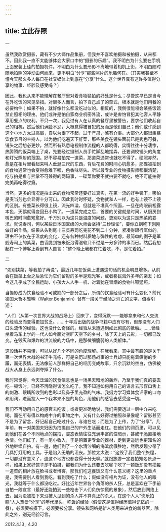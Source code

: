 ```yaml
---
---
---
```

title: 立此存照
---




一

虽然我欣赏摄影，藏有不少大师作品集册，但我并不喜欢拍摄和被拍摄，从来都不。因此我一直不太能够体会大家口中的“摄影的乐趣”。我不明白为什么要在手机上面安装上佳的拍摄机件，不明白为什么要形影不离地带着相机上街，不明白随时随地拍照的冲动由何而来，更不明白“分享”那些照片的乐趣何在。（其实我甚至不懂今天那么多人每日在社交媒体上到底在“分享”什么。这个世界真有这许多值得分享的物事、经验及感受吗？）

因此，我也从来不能理解在餐厅里对着食物猛拍的好处是什么；尽管这早已是当今在外吃饭的常见举措。对很多人而言，拍下自己点了的菜式，根本就是他们用餐的必要构件；如果不拍，就好像什么都没吃过似的。相反的，我倒很能领会某些饭馆禁止照相的理由。他们或许是怕自家商业机密外流，或许是害怕冒犯其他客人平静享用餐点的权利。不只一次，我见过有人在认真的餐厅里被警告，要求他们收起自己的相机，然后他们满脸不忿，大概觉得被冒犯的反而是他们自己；他们或许感到这个小地方太过高眉，自以为很了不起，过于严肃，煞有介事。大部分人都很羡慕饮食节目的主持人，以为他们吃遍天下好菜，那些美食在镜头面前已是秀色可餐，镜头之后想必更妙。然而所有熟悉电视制作流程的人都晓得，实情往往十分凄惨，热腾腾的饭菜端上了桌，先要经过摄制人员手忙脚乱地摆弄，还要调校镜头的角度和灯光照射的范围。好不容易拍完一道菜，那道菜通常也就吃不得了。硬照亦然，愈是在相片里看起来叫人垂涎三尺的东西，背后花费的时间心机愈多，那碟被拍到的食物通常也会变得愈难下咽，色香味尽失。所以最专业的食物摄影师都很清楚，吃与拍是鱼与熊掌不可兼得的两码事，一碟菜你要不就拍要不就吃，绝不可能拍得完美再吃得过瘾。

当然，更多的情况是拍出来的食物常常还要好过真实，在第一流的好手镜下，哪怕是麦当劳也会显得十分可口。因此我时时怀疑，食物就和人一样，也有上镜不上镜的区别。有些菜长得很上镜，流光四溢，但就是不堪真个照面，一旦在肉眼前袒露本色，天鹅就得变回丑小鸭了。一道菜完成之后，首要的关键就是时间，从厨房到嘴巴的时间愈短愈好。千万别以为这只是温度的问题，更别以为这只是热菜的要求。就说寿司，何以某些日本国宝级的大师会坚持“三秒理论”，要你立刻吃下刚刚做好的作品，结果从头到尾十三贯寿司吃完花不到二十分钟，紧凑得跟行军似的。理由不仅仅在于温度的变化，还有各种材料质地与弹性的考虑，最简单的例子是军舰寿司上的紫菜，由香脆到被米饭泡得湿软只不过是一分多钟的事而已。然后我想起在一个博客上看到有人自言：“整个晚上我都在忙着吃，不，是忙着拍。”

二

“先别挟菜，等我拍了再说”，最近几年在饭桌上遭遇这句话的机会明显增多。从前会在饭菜上台之后急忙为它们留影的多半是观光客，或者移民海外多年的亲友；如今这几乎成了全民运动，小孩大人人手一机，对着犹在冒烟的食物咔嚓猛照。



当摄影成为饮食经验不可或缺的一部分之后，所谓的饮食经验可有什么变化？前代德国大哲本雅明（Walter Benjamin）曾有一段关于经验之消亡的文字，值得引述：

“人们（从第一次世界大战的战场上）回来了，变得沉默——能够拿来和他人交流的经验反而变得更加贫乏。……十年后出版的战争书籍中应有尽有，但却没有人们口头流传的经验。这也没什么奇怪的。经验从未遭遇到如此彻底的抵触。……曾经坐着马车上学的一代人如今面对空旷天空下的乡村，除了天上的云彩，一切都已改变。在毁灭和爆炸的洪流般的力场中，是那微细脆弱的人类躯体。”

这段话并不易懂，可以从好几个不同的角度理解。在我看来，其中最有趣的是关于第一次世界大战的书汗牛充栋，可是亲历过那场战事的士兵却只能拖着疲倦的步履，面无表情，无法像前人那样把自己的经历变成故事，只余沉默的空白，仿佛被战火从身上永远剥夺掉了什么。

我时常觉得，今天泛滥的饮食信息也是一场黑天暗地的轰炸，乃至于我们真的要去吃一顿饭时，已经不再晓得该怎么吃了。我不知道如何用自己的语言去形容口舌上的刺激、眼睛所收到的色彩以及鼻子里充盈的气味。我努力学习媒体食评家的口吻和用词，进而投入一个我本来不是的角色，用他们的感官去感受这一切。

我们不再动用自己的感官去吃饭；或者更准确地说，我们需要透过一层中介来吃喝。而在所有得以构成中介的事物之中，又有什么好得过拍照和录像呢？留影甚至不是为了留念，好记起自己吃过什么，与谁在吃；而是为了上传，为了“分享”。几年前，有一对美国夫妇因为拍摄自己的户外生活而走红。在他们的网页里，可以见到他们在各个不同地点的摆拍，姿态表情往往充满丰富的性暗示，甚或干脆直接地色情。他们红了，有一笔小收入，于是购置更专业的器材，走到更遥远也更知名的外地继续自拍。有一趟，他们到了一个水清沙细的海滨度假胜地，然后发现少带了几具打灯用的工具，于是陷入无助的沮丧。那位太太说：“这毁了我们整个旅程，一切都没有意义了，连这个地方也都变得十分无聊。”就跟旅游一定要拍知名景点一样，如果上家好馆子却不拍摄，那我们为什么还要去吃呢？吃了一顿饭却没有把每一道菜的相片放在脸书或者博客，那我们吃这餐饭又有什么意义呢？这里的重点是，我需要别人看到我吃，看到我吃了什么；假如没有相片为证，没有他人的眼光，我就等于什么都没吃过。好比近年世界各个角落的杀人狂，总是喜欢在下手前自拍一段宣言（最好还能拍到一些枪击下人们负伤惊慌的景象），然后放到网络上去。因为没被拍下来没被人见到的杀人并不算真正的杀人。在这个人人“快乐拍照”人人热爱“分享”的年代里头，吃饭的经验（假使这是值得经历值得记忆的一餐），必须要被摄下，必须要被分享。镜头和网络是新人类用来进食的新器官，除此之外，别无经验可言。





2012.4.13 ; 4.20